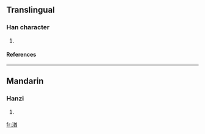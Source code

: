 ==Translingual==
===Han character===
{{Han char|rn=85|rad=水|as=09|sn=12|four=|canj=水廿金田 (ETCW)}}
# {{defn|Han|sort=水09}}
====References====
{{Han ref|kx=0638.120|dkj=17870|dj=1045.060|hdz=31682.020|uh=6E6D|ud=28269}}

----
==Mandarin==
===Hanzi===
{{cmn-hanzi|pin=[[qióu]] (qiou2)|wg=<sup>2</sup>}}
# {{defn|Mandarin}}

[[fr:湭]]